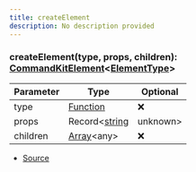 ```yaml
---
title: createElement
description: No description provided
---
```



### createElement(type, props, children): [CommandKitElement](/docs/api-reference/types/CommandKitElement)\<[ElementType](/docs/api-reference/types/ElementType)>

| Parameter | Type | Optional |
| ----------- | ----------- | ----------- |
| type | [Function](https://developer.mozilla.org/en-US/docs/Web/JavaScript/Reference/Global_Objects/Function) | ❌ |
| props | Record\<[string](https://developer.mozilla.org/en-US/docs/Web/JavaScript/Reference/Global_Objects/String) | unknown> | ❌ |
| children | [Array](https://developer.mozilla.org/en-US/docs/Web/JavaScript/Reference/Global_Objects/Array)\<any> | ❌ |


- [Source](https://github.com/underctrl-io/commandkit/blob/83ef44f10b86e30835e8636786e5222cac412af9/packages/commandkit/src/components/common/element.ts#L58)
